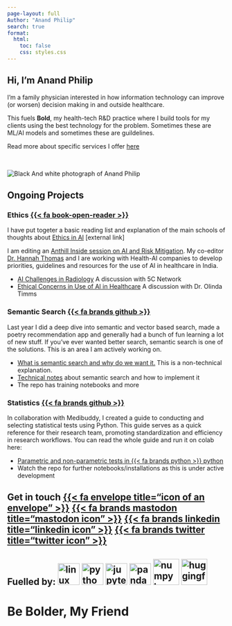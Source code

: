 ```yaml
---
page-layout: full
Author: "Anand Philip"
search: true
format:
  html:
    toc: false
    css: styles.css
---
```

<div class="grid">

<div class="g-col-12 g-col-md-6">
# Hi, I'm Anand Philip

<p class="large-p">
I'm a family physician interested in how information technology can improve (or worsen) decision making in and outside healthcare. 
</p>
This fuels **Bold**, my health-tech R&D practice where I build tools for my clients using the best technology for the problem. Sometimes these are ML/AI models and sometimes these are guildelines.

Read more about specific services I offer [here](services.qmd)

</div>

<div class="g-col-12 g-col-md-6">
<img src="assets/fPX9EXMc_400x400.jpg" class="img-fluid rounded float-right" style="max-width:400px;margin-top:2rem;" alt="Black And white photograph of Anand Philip" >
</div>

</div>

## Ongoing Projects

<div class="grid">

<div class="g-col-12 g-col-md-6" >
<h3>Ethics [{{< fa book-open-reader >}}](#ethics)</h3>
I have put togeter a basic reading list and explanation of the main schools of thoughts about [Ethics in AI ](https://anandphilip.com/ethical-ai-basic-reading-schools-of-thought-an-overview/) \[external link\]

I am editing an [Anthill Inside session on AI and Risk Mitigation](https://hasgeek.com/anthillinside/ai-and-risk-mitigation/).  My co-editor [Dr. Hannah Thomas](https://www.linkedin.com/in/hannah-mary-thomas-t-838a0113/?originalSubdomain=in) and I are working with Health-AI companies to develop priorities, guidelines and resources for the use of AI in healthcare in India. 

- [AI Challenges in Radiology](https://hasgeek.com/anthillinside/navigating-ai-challenges-in-radiology/) A discussion with 5C Network
- [Ethical Concerns in Use of AI in Healthcare](https://hasgeek.com/anthillinside/ethical-concerns-in-use-of-ai-in-healthcare/) A discussion with Dr. Olinda Timms
</div>

<div class="g-col-12 g-col-md-6"> 
<h3>Semantic Search [{{< fa brands github >}}](https://github.com/aflip/mood-muse)</h3> 

Last year I did a deep dive into semantic and vector based search, made a poetry recommendation app and generally had a bunch of fun learning a lot of new stuff. If you've ever wanted better search, semantic search is one of the solutions. This is an area I am actively working on.

- [What is semantic search and why do we want it.](blog/what-is-semantic-search/index.qmd) This is a non-technical explanation.  
- [Technical notes](blog/sem-search-notes/index.qmd) about semantic search and how to implement it
- The repo has training notebooks and more

</div>

<div class="g-col-12 g-col-md-6">
<h3> Statistics [{{< fa brands github >}}](https://github.com/aflip/biostats-with-python)</h3></h3>


In collaboration with Medibuddy, I created a guide to conducting and selecting statistical tests using Python. This guide serves as a quick reference for their research team, promoting standardization and efficiency in research workflows. You can read the whole guide and run it on colab here: 

- [Parametric and non-parametric tests in {{< fa brands python >}} python](blog/biostat-with-python-01/01-BWP-deploy-bold.html)
- Watch the repo for further notebooks/installations as this is under active development
</div>

</div>

## Get in touch [{{< fa envelope   title="icon of an envelope" >}}](mailto:hello@boldresearch.org)  [{{< fa brands mastodon title="mastodon icon" >}}](https://sigmoid.social/@anandphilipc) [{{< fa brands linkedin  title="linkedin icon" >}}](https://www.linkedin.com/in/anandphilip/) [{{< fa brands twitter  title="twitter icon" >}}](https://www.twitter.com/anandphilipc/)

## Fuelled by:  <img src="assets/Tux_Classic_flat_look_v1.1.svg.png" width="50px" alt="linux logo" /> <img src="assets/python-logo-only.png" width="50px" alt="python logo" /> <img src="assets/jupyter_icon.svg" width="50px" alt ="jupyter logo" /> <img src="assets/Artboard 61.svg" width="50px" alt="pandas logo"/> <img src="assets/numpylogoicon.png" width="60px" alt="numpy logo" /> <img src="assets/hf-logo.svg" width="60px" alt ="huggingface transformers logo" />

</p>



# Be <span class= "bold"> B</span>older, My Friend
